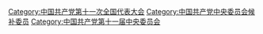 [[Category:中国共产党第十一次全国代表大会|Category:中国共产党第十一次全国代表大会]]
[[Category:中国共产党中央委员会候补委员|Category:中国共产党中央委员会候补委员]]
[[Category:中国共产党第十一届中央委员会|Category:中国共产党第十一届中央委员会]]